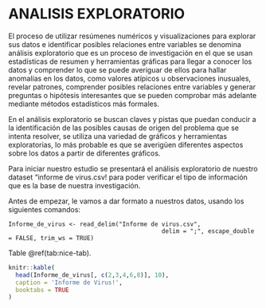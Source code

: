 # ANALISIS EXPLORATORIO

El proceso de utilizar resúmenes numéricos y visualizaciones para explorar sus datos e identificar posibles relaciones entre variables se denomina análisis exploratorio que es un proceso de investigación en el que se usan estadísticas de resumen y herramientas gráficas para llegar a conocer los datos y comprender lo que se puede averiguar de ellos para hallar anomalías en los datos, como valores atípicos u observaciones inusuales, revelar patrones, comprender posibles relaciones entre variables y generar preguntas o hipótesis interesantes que se pueden comprobar más adelante mediante métodos estadísticos más formales.

En el análisis exploratorio se buscan claves y pistas que puedan conducir a la identificación de las posibles causas de origen del problema que se intenta resolver, se utiliza una variedad de gráficos y herramientas exploratorias, lo más probable es que se averigüen diferentes aspectos sobre los datos a partir de diferentes gráficos.

Para iniciar nuestro estudio se presentará el análisis exploratorio de nuestro dataset “informe de virus.csv! para poder verificar el tipo de información que es la base de nuestra investigación.

Antes de empezar, le vamos a dar formato a nuestros datos, usando los siguientes comandos:

```
Informe_de_virus <- read_delim("Informe de virus.csv", 
                                           delim = ";", escape_double = FALSE, trim_ws = TRUE)
```

Table \@ref(tab:nice-tab).

```r
knitr::kable(
  head(Informe_de_virus[, c(2,3,4,6,8)], 10),
  caption = 'Informe de Virus!',
  booktabs = TRUE
)

```

